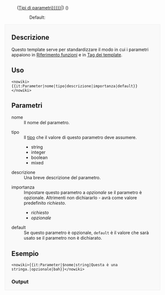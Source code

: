 ; <tt>{{{1}}}</tt>
: ([[it:Come passare i parametri#{{ucfirst:{{{2|Tipi di parametri}}}}}|''{{{2}}}'']]) (''{{{4|richiesto}}}'') {{{3}}}
:: Default: {{{5|''Nessuno''}}}<noinclude>

<div class="template-description" style="padding: 0 1.5em; border: 1px solid #eeeeee; background-color: #f9f9f9">

== Descrizione ==
Questo template serve per standardizzare il modo in cui i parametri appaiono in [[it:Riferimento funzioni|Riferimento funzioni]] e in [[it:Tag dei template|Tag dei template]].

== Uso ==

<pre><nowiki>{{it:Parameter|nome|tipo|descrizione|importanza|default}}</nowiki></pre>

== Parametri ==

; nome
: Il nome del parametro.

; tipo
: Il [[it:Come passare i parametri#Tipi di parametri|tipo]] che il valore di questo parametro deve assumere.
:* string
:* integer
:* boolean
:* mixed

; descrizione
: Una breve descrizione del parametro.

; importanza
: Impostare questo parametro a ''opzionale'' se il parametro è opzionale. Altrimenti non dichiararlo - avrà come valore predefinito ''richiesto''.
:* ''richiesto''
:* ''opzionale''

; default
: Se questo parametro è opzionale, <tt>default</tt> è il valore che sarà usato se il parametro non è dichiarato.

== Esempio ==
<pre><nowiki>{{it:Parameter|$nome|string|Questa è una stringa.|opzionale|bah}}</nowiki></pre>

=== Output ===
{{it:Parameter|$nome|string|Questa è una stringa.|opzionale|bah}}

{{Languages|
{{en|Template:Parameter}}
{{it|Template:Parameter}}
{{ja|Template:Parameter}}
{{pt-br|Template:Parâmetro}}
}}

</div>

</noinclude>